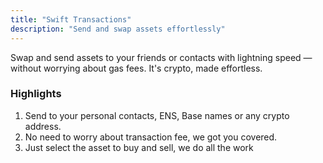 ```yaml
---
title: "Swift Transactions"
description: "Send and swap assets effortlessly"
---
```



Swap and send assets to your friends or contacts with lightning speed — without worrying about gas fees. It's crypto, made effortless.

### Highlights

1. Send to your personal contacts, ENS, Base names or any crypto address.
2. No need to worry about transaction fee, we got you covered.
3. Just select the asset to buy and sell, we do all the work
